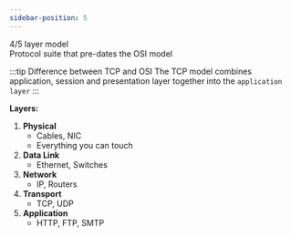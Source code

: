 ```yaml
---
sidebar-position: 5
---
```

4/5 layer model <br />
Protocol suite that pre-dates the OSI model <br />

:::tip Difference between TCP and OSI
The TCP model combines application, session and presentation layer together into the `application layer`
:::


**Layers:** <br />
1. **Physical**
    - Cables, NIC
    - Everything you can touch
2. **Data Link**
    - Ethernet, Switches
3. **Network**
    - IP, Routers
4. **Transport**
    - TCP, UDP
5. **Application**
    - HTTP, FTP, SMTP